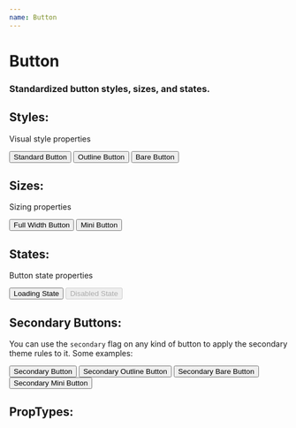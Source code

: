 ```yaml
---
name: Button
---
```




# Button
### Standardized button styles, sizes, and states.

## Styles:
Visual style properties

<Playground>
	<Button>Standard Button</Button>
</Playground>

<Playground>
	<Button outline>Outline Button</Button>
</Playground>

<Playground>
	<Button bare>Bare Button</Button>
</Playground>

## Sizes:
Sizing properties

<Playground>
	<Button full>Full Width Button</Button>
</Playground>

<Playground>
	<Button mini>Mini Button</Button>
</Playground>

## States:
Button state properties

<Playground>
	<Button loading>Loading State</Button>
</Playground>

<Playground>
	<Button disabled>Disabled State</Button>
</Playground>

## Secondary Buttons:
You can use the `secondary` flag on any kind of button to apply the secondary theme rules to it. Some examples:

<Playground>
	<Button secondary>Secondary Button</Button>
	<Button outline secondary>Secondary Outline Button</Button>
	<Button bare secondary>Secondary Bare Button</Button>
	<Button mini secondary>Secondary Mini Button</Button>
</Playground>

## PropTypes:

<PropsTable of={Button} />

